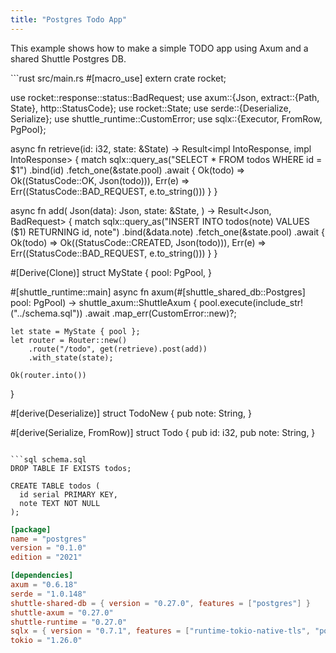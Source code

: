 ```yaml
---
title: "Postgres Todo App"
---
```


This example shows how to make a simple TODO app using Axum and a shared Shuttle Postgres DB.

<CodeGroup>
```rust src/main.rs
#[macro_use]
extern crate rocket;

use rocket::response::status::BadRequest;
use axum::{Json, extract::{Path, State}, http::StatusCode};
use rocket::State;
use serde::{Deserialize, Serialize};
use shuttle_runtime::CustomError;
use sqlx::{Executor, FromRow, PgPool};

async fn retrieve(id: i32, state: &State<MyState>) -> Result<impl IntoResponse, impl IntoResponse> {
    match sqlx::query_as("SELECT * FROM todos WHERE id = $1")
        .bind(id)
        .fetch_one(&state.pool)
        .await {
		Ok(todo) => Ok((StatusCode::OK, Json(todo))),
		Err(e) => Err((StatusCode::BAD_REQUEST, e.to_string()))
	}
}

async fn add(
    Json(data): Json<TodoNew>,
    state: &State<MyState>,
) -> Result<Json<Todo>, BadRequest<String>> {
    match sqlx::query_as("INSERT INTO todos(note) VALUES ($1) RETURNING id, note")
        .bind(&data.note)
        .fetch_one(&state.pool)
        .await {
		Ok(todo) => Ok((StatusCode::CREATED, Json(todo))),
		Err(e) => Err((StatusCode::BAD_REQUEST, e.to_string()))
	}
}

#[Derive(Clone)]
struct MyState {
    pool: PgPool,
}

#[shuttle_runtime::main]
async fn axum(#[shuttle_shared_db::Postgres] pool: PgPool) -> shuttle_axum::ShuttleAxum {
    pool.execute(include_str!("../schema.sql"))
        .await
        .map_err(CustomError::new)?;

    let state = MyState { pool };
    let router = Router::new()
        .route("/todo", get(retrieve).post(add))
        .with_state(state);

    Ok(router.into())
}

#[derive(Deserialize)]
struct TodoNew {
    pub note: String,
}

#[derive(Serialize, FromRow)]
struct Todo {
    pub id: i32,
    pub note: String,
}
```

```sql schema.sql
DROP TABLE IF EXISTS todos;

CREATE TABLE todos (
  id serial PRIMARY KEY,
  note TEXT NOT NULL
);
```

```toml Cargo.toml
[package]
name = "postgres"
version = "0.1.0"
edition = "2021"

[dependencies]
axum = "0.6.18"
serde = "1.0.148"
shuttle-shared-db = { version = "0.27.0", features = ["postgres"] }
shuttle-axum = "0.27.0"
shuttle-runtime = "0.27.0"
sqlx = { version = "0.7.1", features = ["runtime-tokio-native-tls", "postgres"] }
tokio = "1.26.0"
```
</CodeGroup>
